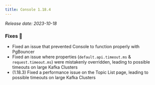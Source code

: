 ```yaml
---
title: Console 1.18.4
---
```


*Release date: 2023-10-18*

### Fixes 🔨

- Fixed an issue that prevented Console to function properly with PgBouncer
- Fixed an issue where properties (`default.api.timeout.ms` & `request.timeout.ms`) were mistakenly overridden, leading to possible timeouts on large Kafka Clusters
- (1.18.3) Fixed a performance issue on the Topic List page, leading to possible timeouts on large Kafka Clusters